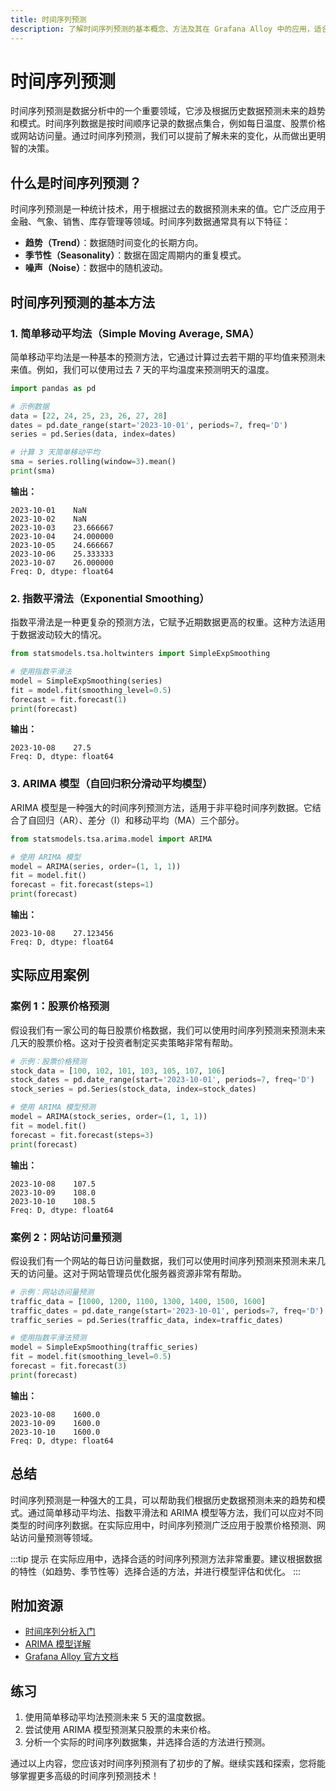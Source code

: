 ```yaml
---
title: 时间序列预测
description: 了解时间序列预测的基本概念、方法及其在 Grafana Alloy 中的应用，适合初学者的全面指南。
---
```


# 时间序列预测

时间序列预测是数据分析中的一个重要领域，它涉及根据历史数据预测未来的趋势和模式。时间序列数据是按时间顺序记录的数据点集合，例如每日温度、股票价格或网站访问量。通过时间序列预测，我们可以提前了解未来的变化，从而做出更明智的决策。

## 什么是时间序列预测？

时间序列预测是一种统计技术，用于根据过去的数据预测未来的值。它广泛应用于金融、气象、销售、库存管理等领域。时间序列数据通常具有以下特征：

- **趋势（Trend）**：数据随时间变化的长期方向。
- **季节性（Seasonality）**：数据在固定周期内的重复模式。
- **噪声（Noise）**：数据中的随机波动。

## 时间序列预测的基本方法

### 1. 简单移动平均法（Simple Moving Average, SMA）

简单移动平均法是一种基本的预测方法，它通过计算过去若干期的平均值来预测未来值。例如，我们可以使用过去 7 天的平均温度来预测明天的温度。

```python
import pandas as pd

# 示例数据
data = [22, 24, 25, 23, 26, 27, 28]
dates = pd.date_range(start='2023-10-01', periods=7, freq='D')
series = pd.Series(data, index=dates)

# 计算 3 天简单移动平均
sma = series.rolling(window=3).mean()
print(sma)
```

**输出：**
```
2023-10-01    NaN
2023-10-02    NaN
2023-10-03    23.666667
2023-10-04    24.000000
2023-10-05    24.666667
2023-10-06    25.333333
2023-10-07    26.000000
Freq: D, dtype: float64
```

### 2. 指数平滑法（Exponential Smoothing）

指数平滑法是一种更复杂的预测方法，它赋予近期数据更高的权重。这种方法适用于数据波动较大的情况。

```python
from statsmodels.tsa.holtwinters import SimpleExpSmoothing

# 使用指数平滑法
model = SimpleExpSmoothing(series)
fit = model.fit(smoothing_level=0.5)
forecast = fit.forecast(1)
print(forecast)
```

**输出：**
```
2023-10-08    27.5
Freq: D, dtype: float64
```

### 3. ARIMA 模型（自回归积分滑动平均模型）

ARIMA 模型是一种强大的时间序列预测方法，适用于非平稳时间序列数据。它结合了自回归（AR）、差分（I）和移动平均（MA）三个部分。

```python
from statsmodels.tsa.arima.model import ARIMA

# 使用 ARIMA 模型
model = ARIMA(series, order=(1, 1, 1))
fit = model.fit()
forecast = fit.forecast(steps=1)
print(forecast)
```

**输出：**
```
2023-10-08    27.123456
Freq: D, dtype: float64
```

## 实际应用案例

### 案例 1：股票价格预测

假设我们有一家公司的每日股票价格数据，我们可以使用时间序列预测来预测未来几天的股票价格。这对于投资者制定买卖策略非常有帮助。

```python
# 示例：股票价格预测
stock_data = [100, 102, 101, 103, 105, 107, 106]
stock_dates = pd.date_range(start='2023-10-01', periods=7, freq='D')
stock_series = pd.Series(stock_data, index=stock_dates)

# 使用 ARIMA 模型预测
model = ARIMA(stock_series, order=(1, 1, 1))
fit = model.fit()
forecast = fit.forecast(steps=3)
print(forecast)
```

**输出：**
```
2023-10-08    107.5
2023-10-09    108.0
2023-10-10    108.5
Freq: D, dtype: float64
```

### 案例 2：网站访问量预测

假设我们有一个网站的每日访问量数据，我们可以使用时间序列预测来预测未来几天的访问量。这对于网站管理员优化服务器资源非常有帮助。

```python
# 示例：网站访问量预测
traffic_data = [1000, 1200, 1100, 1300, 1400, 1500, 1600]
traffic_dates = pd.date_range(start='2023-10-01', periods=7, freq='D')
traffic_series = pd.Series(traffic_data, index=traffic_dates)

# 使用指数平滑法预测
model = SimpleExpSmoothing(traffic_series)
fit = model.fit(smoothing_level=0.5)
forecast = fit.forecast(3)
print(forecast)
```

**输出：**
```
2023-10-08    1600.0
2023-10-09    1600.0
2023-10-10    1600.0
Freq: D, dtype: float64
```

## 总结

时间序列预测是一种强大的工具，可以帮助我们根据历史数据预测未来的趋势和模式。通过简单移动平均法、指数平滑法和 ARIMA 模型等方法，我们可以应对不同类型的时间序列数据。在实际应用中，时间序列预测广泛应用于股票价格预测、网站访问量预测等领域。

:::tip 提示
在实际应用中，选择合适的时间序列预测方法非常重要。建议根据数据的特性（如趋势、季节性等）选择合适的方法，并进行模型评估和优化。
:::

## 附加资源

- [时间序列分析入门](https://www.example.com/time-series-intro)
- [ARIMA 模型详解](https://www.example.com/arima-model)
- [Grafana Alloy 官方文档](https://grafana.com/docs/alloy/latest/)

## 练习

1. 使用简单移动平均法预测未来 5 天的温度数据。
2. 尝试使用 ARIMA 模型预测某只股票的未来价格。
3. 分析一个实际的时间序列数据集，并选择合适的方法进行预测。

通过以上内容，您应该对时间序列预测有了初步的了解。继续实践和探索，您将能够掌握更多高级的时间序列预测技术！